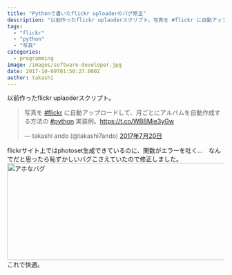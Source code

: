 ```yaml
---
title: "Pythonで書いたflickr uploaderのバグ修正"
description: "以前作ったflickr uplaoderスクリプト。写真を #flickr に自動アップロードして、月ごとにアルバムを自動作成する方法の #python 実装例..."
tags:
  - "flickr"
  - "python"
  - "写真"
categories:
  - programming
image: /images/software-developer.jpg
date: 2017-10-09T01:50:27.000Z
author: takashi
---
```



以前作ったflickr uplaoderスクリプト。
<blockquote class="twitter-tweet" data-lang="ja"><p lang="ja" dir="ltr">写真を <a href="https://twitter.com/hashtag/flickr?src=hash&amp;ref_src=twsrc%5Etfw">#flickr</a> に自動アップロードして、月ごとにアルバムを自動作成する方法の <a href="https://twitter.com/hashtag/python?src=hash&amp;ref_src=twsrc%5Etfw">#python</a> 実装例。<a href="https://t.co/WB8Mie3yGw">https://t.co/WB8Mie3yGw</a></p>&mdash; takashi ando (@takashi7ando) <a href="https://twitter.com/takashi7ando/status/887866506855370752?ref_src=twsrc%5Etfw">2017年7月20日</a></blockquote>

flickrサイト上ではphotoset生成できているのに、関数がエラーを吐く…　なんでだと思ったら恥ずかしいバグこさえていたので修正しました。
<a data-flickr-embed="true" href="https://www.flickr.com/photos/29110932@N07/37535047246/in/dateposted/" title="アホなバグ"><img src="https://farm5.staticflickr.com/4444/37535047246_bbce3f4140_z.jpg" width="640" height="225" alt="アホなバグ"></a>
これで快適。